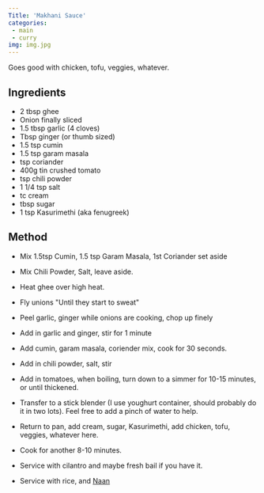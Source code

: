```yaml
---
Title: 'Makhani Sauce'
categories:
 - main
 - curry
img: img.jpg 
---
```

Goes good with chicken, tofu, veggies, whatever.

## Ingredients
* 2 tbsp ghee
* Onion finally sliced
* 1.5 tbsp garlic (4 cloves)
* Tbsp ginger (or thumb sized)
* 1.5 tsp cumin
* 1.5 tsp garam masala
* tsp coriander
* 400g tin crushed tomato
* tsp chili powder
* 1 1/4 tsp salt
* tc cream
* tbsp sugar
* 1 tsp Kasurimethi (aka fenugreek)

## Method
* Mix 1.5tsp Cumin, 1.5 tsp Garam Masala, 1st Coriander set aside
* Mix Chili Powder, Salt, leave aside.
* Heat ghee over high heat.
* Fly unions "Until they start to sweat"
* Peel garlic, ginger while onions are cooking, chop up finely
* Add in garlic and ginger, stir for 1 minute
* Add cumin, garam masala, coriender mix, cook for 30 seconds.
* Add in chili powder, salt, stir
* Add in tomatoes, when boiling, turn down to a simmer for 10-15 minutes, or until thickened.
* Transfer to a stick blender (I use youghurt container, should probably do it in two lots).  Feel free to add a pinch of water to help.
* Return to pan, add cream, sugar, Kasurimethi, add chicken, tofu, veggies, whatever here.
* Cook for another 8-10 minutes.
* Service with cilantro and maybe fresh bail if you have it.

* Service with rice, and [Naan](../sourdough-naan)
